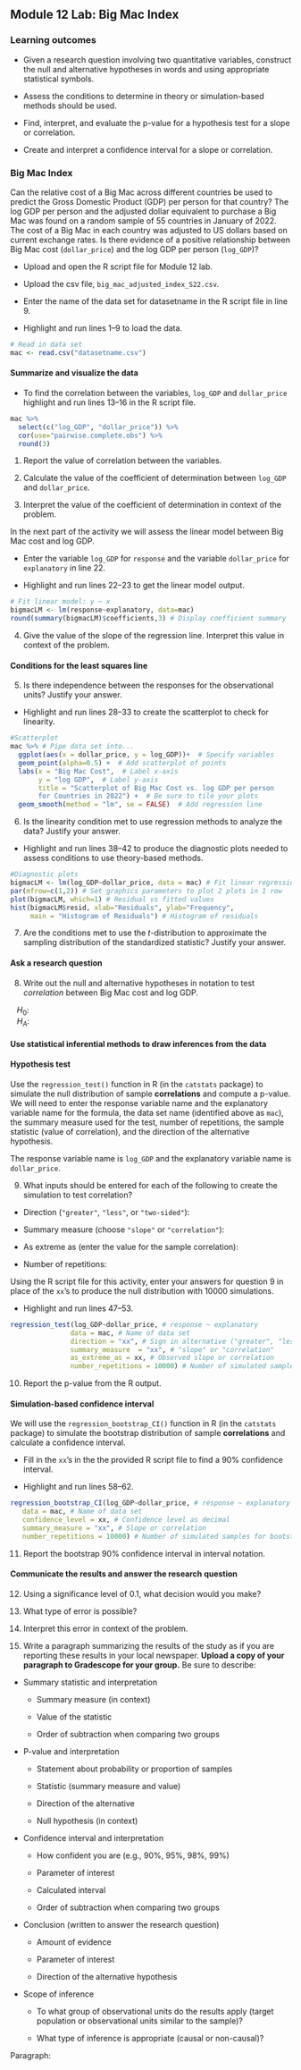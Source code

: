 ## Module 12 Lab: Big Mac Index

\setstretch{1}

### Learning outcomes

* Given a research question involving two quantitative variables, construct the null and alternative hypotheses
  in words and using appropriate statistical symbols.
  
* Assess the conditions to determine in theory or simulation-based methods should be used.

* Find, interpret, and evaluate the p-value for a hypothesis test for a slope or correlation.

* Create and interpret a confidence interval for a slope or correlation.


### Big Mac Index

Can the relative cost of a Big Mac across different countries be used to predict the Gross Domestic Product (GDP) per person for that country?  The log GDP per person and the adjusted dollar equivalent to purchase a Big Mac was found on a random sample of 55 countries in January of 2022.  The cost of a Big Mac in each country was adjusted to US dollars based on current exchange rates.  Is there evidence of a positive relationship between Big Mac cost (`dollar_price`) and the log GDP per person (`log_GDP`)?

* Upload and open the R script file for Module 12 lab. 

* Upload the csv file, `big_mac_adjusted_index_S22.csv`. 

* Enter the name of the data set for datasetname in the R script file in line 9. 

* Highlight and run lines 1--9 to load the data.

```r
# Read in data set 
mac <- read.csv("datasetname.csv")
```

#### Summarize and visualize the data {-} 

* To find the correlation between the variables, `log_GDP` and `dollar_price` highlight and run lines 13--16 in the R script file.

```r
mac %>% 
  select(c("log_GDP", "dollar_price")) %>%
  cor(use="pairwise.complete.obs") %>%
  round(3)
```

1.  Report the value of correlation between the variables. 
\vspace{0.2in}

2. Calculate the value of the coefficient of determination between `log_GDP` and `dollar_price`.
\vspace{0.4in}

3. Interpret the value of the coefficient of determination in context of the problem.
\vspace{0.6in}

In the next part of the activity we will assess the linear model between Big Mac cost and log GDP.  

* Enter the variable `log_GDP` for `response` and the variable `dollar_price` for `explanatory` in line 22.  

* Highlight and run lines 22--23 to get the linear model output. 

```r
# Fit linear model: y ~ x
bigmacLM <- lm(response~explanatory, data=mac)
round(summary(bigmacLM)$coefficients,3) # Display coefficient summary
```

4. Give the value of the slope of the regression line.  Interpret this value in context of the problem.
\vspace{0.6in}

#### Conditions for the least squares line {-}

5. Is there independence between the responses for the observational units?  Justify your answer.

\vspace{0.3in}

* Highlight and run lines 28--33 to create the scatterplot to check for linearity.

```r
#Scatterplot
mac %>% # Pipe data set into...
  ggplot(aes(x = dollar_price, y = log_GDP))+  # Specify variables
  geom_point(alpha=0.5) +  # Add scatterplot of points
  labs(x = "Big Mac Cost",  # Label x-axis
       y = "log GDP",  # Label y-axis
       title = "Scatterplot of Big Mac Cost vs. log GDP per person
       for Countries in 2022") +  # Be sure to tile your plots
  geom_smooth(method = "lm", se = FALSE)  # Add regression line
```

6. Is the linearity condition met to use regression methods to analyze the data?  Justify your answer.

\vspace{0.3in}

* Highlight and run lines 38--42 to produce the diagnostic plots needed to assess conditions to use theory-based methods. 

```r
#Diagnostic plots
bigmacLM <- lm(log_GDP~dollar_price, data = mac) # Fit linear regression model
par(mfrow=c(1,2)) # Set graphics parameters to plot 2 plots in 1 row
plot(bigmacLM, which=1) # Residual vs fitted values
hist(bigmacLM$resid, xlab="Residuals", ylab="Frequency",
     main = "Histogram of Residuals") # Histogram of residuals
```

7. Are the conditions met to use the $t$-distribution to approximate the sampling distribution of the standardized statistic? Justify your answer.

\vspace{1.5in}

\newpage
 
#### Ask a research question {-}

8. Write out the null and alternative hypotheses in notation to test *correlation* between Big Mac cost and log GDP.

\vspace{.2in}

|    $H_0:$

\vspace{.2in}

|    $H_A:$

\vspace{.2in}

#### Use statistical inferential methods to draw inferences from the data {-}

#### Hypothesis test {-}

Use the `regression_test()` function in R (in the `catstats` package) to simulate the null distribution of sample **correlations** and compute a p-value.  We will need to enter the response variable name and the explanatory variable name for the formula, the data set name (identified above as `mac`), the summary measure used for the test, number of repetitions, the sample statistic (value of correlation), and the direction of the alternative hypothesis.

The response variable name is `log_GDP` and the explanatory variable name is `dollar_price`.

9. What inputs should be entered for each of the following to create the simulation to test correlation?

\vspace{.5 mm}

* Direction (`"greater"`, `"less"`, or `"two-sided"`):

\vspace{.2in}

* Summary measure (choose `"slope"` or `"correlation"`):

\vspace{.2in}
* As extreme as (enter the value for the sample correlation):

\vspace{0.2in}

* Number of repetitions:
    
\vspace{.2in}

Using the R script file for this activity, enter your answers for question 9 in place of the `xx`'s to produce the null distribution with 10000 simulations. 

* Highlight and run lines 47--53. 

```r
regression_test(log_GDP~dollar_price, # response ~ explanatory
               data = mac, # Name of data set
               direction = "xx", # Sign in alternative ("greater", "less", "two-sided")
               summary_measure  = "xx", # "slope" or "correlation"
               as_extreme_as = xx, # Observed slope or correlation
               number_repetitions = 10000) # Number of simulated samples for null distribution
```

10.  Report the p-value from the R output. 
\vspace{0.3in}

\newpage

#### Simulation-based confidence interval {-}

We will use the `regression_bootstrap_CI()` function in R (in the `catstats` package) to simulate the bootstrap distribution of sample **correlations** and calculate a confidence interval. 

* Fill in the `xx`'s in the the provided R script file to find a 90\% confidence interval. 

* Highlight and run lines 58--62. 

```r
regression_bootstrap_CI(log_GDP~dollar_price, # response ~ explanatory
   data = mac, # Name of data set
   confidence_level = xx, # Confidence level as decimal
   summary_measure = "xx", # Slope or correlation
   number_repetitions = 10000) # Number of simulated samples for bootstrap distribution
```
11.  Report the bootstrap 90\% confidence interval in interval notation.  
\vspace{0.5in}

#### Communicate the results and answer the research question {-}

12. Using a significance level of 0.1, what decision would you make?
\vspace{0.2in}

13. What type of error is possible?
\vspace{0.3in}

14. Interpret this error in context of the problem.
\vspace{0.8in}

15. Write a paragraph summarizing the results of the study as if you are reporting these results in your local newspaper.  **Upload a copy of your paragraph to Gradescope for your group.**  Be sure to describe:

* Summary statistic and interpretation

    * Summary measure (in context)
    
    * Value of the statistic 
    
    * Order of subtraction when comparing two groups


* P-value and interpretation

    * Statement about probability or proportion of samples
    
    * Statistic (summary measure and value)
    
    * Direction of the alternative 
    
    * Null hypothesis (in context) 


* Confidence interval and interpretation

    * How confident you are (e.g., 90%, 95%, 98%, 99%)
    
    * Parameter of interest
    
    * Calculated interval
    
    * Order of subtraction when comparing two groups


* Conclusion (written to answer the research question)

    * Amount of evidence
    
    * Parameter of interest 
    
    * Direction of the alternative hypothesis


* Scope of inference

    * To what group of observational units do the results apply (target population or observational units similar to the sample)?
	
    * What type of inference is appropriate (causal or non-causal)?
    
\newpage

Paragraph:

\newpage